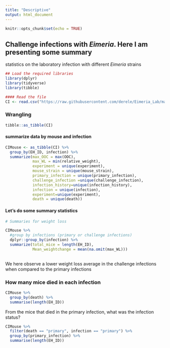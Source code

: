 ```yaml
---
title: "Descriptive"
output: html_document
---
```


```r
knitr::opts_chunk$set(echo = TRUE)
```

## Challenge infections with *Eimeria*. Here I am presenting some summary 
statistics on the laboratory infection with different *Eimeria* strains 


```r
## Load the required libraries
library(dplyr)
library(tidyverse)
library(tibble)
```


```r
#### Read the file
CI <- read.csv("https://raw.githubusercontent.com/derele/Eimeria_Lab/master/data_products/Challenge_infections.csv")
```

### Wrangling

```r
tibble::as_tibble(CI)
```


#### summarize data by mouse and infection 

```r
CIMouse <- as_tibble(CI) %>%
  group_by(EH_ID, infection) %>%
  summarize(max_OOC = max(OOC),
            max_WL = min(relative_weight),
            experiment = unique(experiment),
            mouse_strain = unique(mouse_strain),
            primary_infection = unique(primary_infection),
            challenge_infection =unique(challenge_infection),
            infection_history=unique(infection_history),
            infection = unique(infection),
            experiment=unique(experiment),
            death = unique(death))

```
#### Let's do some summary statistics

```r

# Summaries for weight loss

CIMouse %>%
  #group by infections (primary or challenge infections)
  dplyr::group_by(infection) %>%
  summarize(total_mice = length(EH_ID),
            Mean_weightchange = mean(na.omit(max_WL)))
  
```
We here observe a lower weight loss average in the challenge infections when
compared to the primary infections


### How many mice died in each infection
```r
CIMouse %>% 
  group_by(death) %>%
  summarise(length(EH_ID))
```
From the mice that died in the primary infection, what was the infection status?

```r
CIMouse %>%
  filter(death == "primary", infection == "primary") %>%
  group_by(primary_infection) %>%
  summarise(length(EH_ID))
```

